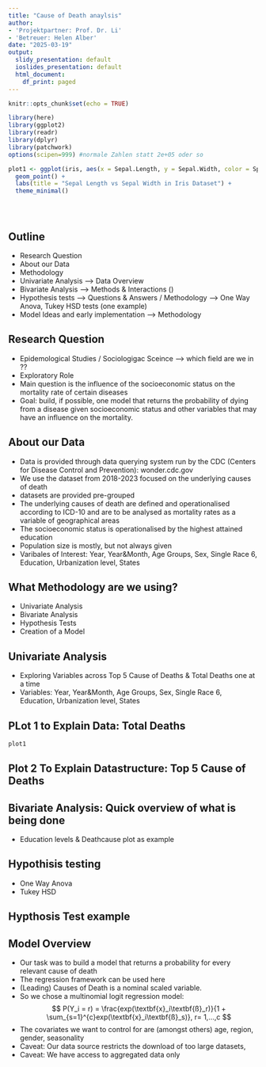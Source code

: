 ```yaml
---
title: "Cause of Death anaylsis"
author:
- 'Projektpartner: Prof. Dr. Li'
- 'Betreuer: Helen Alber'
date: "2025-03-19"
output:
  slidy_presentation: default
  ioslides_presentation: default
  html_document:
    df_print: paged
---
```


```r
knitr::opts_chunk$set(echo = TRUE)
```

```r
library(here)
library(ggplot2)
library(readr)
library(dplyr)
library(patchwork)
options(scipen=999) #normale Zahlen statt 2e+05 oder so
```

```r
plot1 <- ggplot(iris, aes(x = Sepal.Length, y = Sepal.Width, color = Species)) +
  geom_point() +
  labs(title = "Sepal Length vs Sepal Width in Iris Dataset") +
  theme_minimal()
```

```r

```

```r

```

```r

```

## Outline
- Research Question
- About our Data
- Methodology
- Univariate Analysis --> Data Overview
- Bivariate Analysis --> Methods & Interactions ()
- Hypothesis tests --> Questions & Answers / Methodology  --> One Way Anova, Tukey HSD tests (one example)
- Model Ideas and early implementation  --> Methodology


## Research Question
- Epidemological Studies / Sociologigac Sceince --> which field are we in ??
- Exploratory Role
- Main question is the influence of the socioeconomic status on the mortality rate of certain diseases
- Goal: build, if possible, one model that returns the probability of dying from a disease given socioeconomic status and other variables that may have an influence on the mortality.


## About our Data
- Data is provided through data querying system run by the CDC (Centers for Disease Control and Prevention): wonder.cdc.gov
- We use the dataset from 2018-2023 focused on the underlying causes of death
- datasets are provided pre-grouped
- The underlying causes of death are defined and operationalised according to ICD-10 and are to be analysed as mortality rates as a variable of geographical areas
- The socioeconomic status is operationalised by the highest attained education
- Population size is mostly, but not always given
- Varibales of Interest: Year, Year&Month, Age Groups, Sex, Single Race 6, Education, Urbanization level, States


## What Methodology are we using?
- Univariate Analysis
- Bivariate Analysis
- Hypothesis Tests
- Creation of a Model


## Univariate Analysis
- Exploring Variables across Top 5 Cause of Deaths & Total Deaths one at a time
- Variables: Year, Year&Month, Age Groups, Sex, Single Race 6, Education, Urbanization level, States

## PLot 1 to Explain Data: Total Deaths
```r
plot1
```

## Plot 2 To Explain Datastructure: Top 5 Cause of Deaths

## Bivariate Analysis: Quick overview of what is being done
- Education levels & Deathcause plot as example

## Hypothisis testing
- One Way Anova 
- Tukey HSD

## Hypthosis Test example

## Model Overview
- Our task was to build a model that returns a probability for every relevant cause of death
- The regression framework can be used here
- (Leading) Causes of Death is a nominal scaled variable.
- So we chose a multinomial logit regression model:
$$
P(Y_i = r) = \frac{exp(\textbf{x}_i\textbf{ß}_r)}{1 + \sum_{s=1}^{c}exp(\textbf{x}_i\textbf{ß}_s)}, r= 1,...,c
$$
- The covariates we want to control for are (amongst others) age, region, gender, seasonality
- Caveat: Our data source restricts the download of too large datasets,
- Caveat: We have access to aggregated data only

## 

